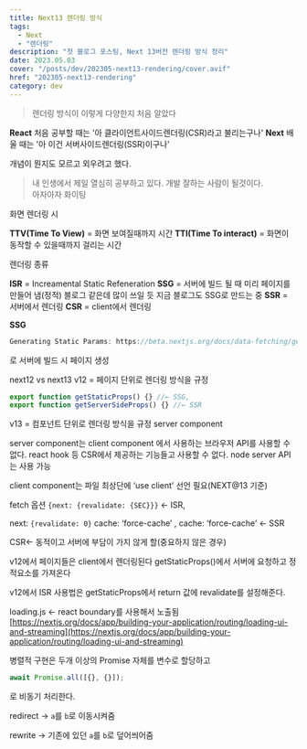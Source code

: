 ```yaml
---
title: Next13 렌더링 방식
tags:
  - Next
  - "렌더링"
description: "첫 블로그 포스팅, Next 13버전 렌더링 방식 정리"
date: 2023.05.03
cover: "/posts/dev/202305-next13-rendering/cover.avif"
href: "202305-next13-rendering"
category: dev
---
```


<Blockquote type="info">렌더링 방식이 이렇게 다양한지 처음 알았다</Blockquote>

**React** 처음 공부할 때는 '아 클라이언트사이드렌더링(CSR)라고 불리는구나'
**Next** 배울 때는 '아 이건 서버사이드렌더링(SSR)이구나'

개념이 뭔지도 모르고 외우려고 했다.

<Blockquote type="info">
  내 인생에서 제일 열심히 공부하고 있다. 개발 잘하는 사람이 될것이다. <br />
  아자아자 화이팅
</Blockquote>

화면 렌더링 시

**TTV(Time To View)** = 화면 보여질때까지 시간
**TTI(Time To interact)** = 화면이 동작할 수 있을때까지 걸리는 시간

렌더링 종류

**ISR** = Increamental Static Refeneration
**SSG** = 서버에 빌드 될 때 미리 페이지를 만들어 냄(정적) 블로그 같은데 많이 쓰일 듯 지금 블로그도 SSG로 만드는 중
**SSR** = 서버에서 렌더링
**CSR** = client에서 렌더링

**SSG**

```js
Generating Static Params: https://beta.nextjs.org/docs/data-fetching/generating-static-params

```

로 서버에 빌드 시 페이지 생성

next12 vs next13
v12 = 페이지 단위로 렌더링 방식을 규정

```js
export function getStaticProps() {} //← SSG,
export function getServerSideProps() {} //← SSR
```

v13 = 컴포넌트 단위로 렌더링 방식을 규정 server component

server component는 client component 에서 사용하는 브라우저 API를 사용할 수 없다.
react hook 등 CSR에서 제공하는 기능들고 사용할 수 없다.
node server API는 사용 가능

client component는 파일 최상단에 ‘use client’ 선언 필요(NEXT@13 기준)

fetch 옵션 `{next: {revalidate: {SEC}}}` ← ISR,

next: `{revalidate: 0}` cache: ‘force-cache’ , cache: ‘force-cache’ ← SSR

CSR← 동적이고 서버에 부담이 가지 않게 할(중요하지 않은 경우)

v12에서 페이지들은 client에서 렌더링된다 getStaticProps()에서 서버에 요청하고 정적요소를 가져온다

v12에서 ISR 사용법은 getStaticProps에서 return 값에 revalidate를 설정해준다.

loading.js ← react boundary를 사용해서 노출됨
[https://nextjs.org/docs/app/building-your-application/routing/loading-ui-and-streaming](https://nextjs.org/docs/app/building-your-application/routing/loading-ui-and-streaming)

병렬적 구현은 두개 이상의 Promise 자체를 변수로 할당하고

```js
await Promise.all([{}, {}]);
```

로 비동기 처리한다.

redirect → `a`를 `b`로 이동시켜줌

rewrite → 기존에 있던 `a`를 `b`로 덮어씌어줌

